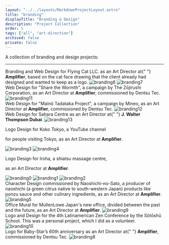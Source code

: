 ```yaml
---
layout: "../../layouts/MarkdownProjectLayout.astro"
title: "branding"
displayTitle: "Branding & Design"
description: "Project Collection"
order: 5
tags: ["all", "art-direction"]
archived: false
private: false
---
```


A collection of branding and design projects:

---


<section>
  Branding and Web Design for Flying Cat LLC. as an Art Director at{" "}
  <strong>Amplifier</strong>, based on the cat face drawing that the client
  already had designed and wanted to keep as a logo.
  <Image src={branding6} alt="branding6" />
  <Image src={branding7} alt="branding7" />
</section>
<section>
  Web Design for "Share the Wormth", a campaign by The Zōjirushi Corporation, as
  an Art Director at <strong>Amplifier</strong>, commissioned by Dentsu Tec.
  <Image src={branding11} alt="branding11" />
</section>
<section>
  Web Design for "Mainō Tadataka Project", a campaign by Mineo, as an Art
  Director at <strong>Amplifier</strong>, commissioned by Dentsu Tec.
  <Image src={branding12} alt="branding12" />
</section>
<section>
  Web Design for Sahara Centre as an Art Director at{" "}
  <strong>J. Walter Thompson Dubai</strong>.
  <Image src={branding13} alt="branding13" />
</section>
<section>
  <p>Logo Design for Koko Tokyo, a YouTube channel</p>
  <p>
    for people visiting Tokyo, as an Art Director at <strong>Amplifier</strong>.
  </p>
  <Image src={branding3} alt="branding3" />
  <Image src={branding4} alt="branding4" />
</section>
<section>
  <p>Logo Design for Iroha, a shiatsu massage centre,</p>
  <p>
    as an Art Director at <strong>Amplifier</strong>.
  </p>
  <Image src={branding0} alt="branding0" className="lg:w-1/2" />
  <Image src={branding1} alt="branding1" />
  <Image src={branding2} alt="branding2" />
</section>
<section>
  Character Design commissioned by Naoshichi-no-Sato, a producer of naoshichi (a
  green citrus native to south-western Japan) products like ponzu sauce and
  other culinary ingredients, as an Art Director at <strong>Amplifier</strong>.
  <Image src={branding5} alt="branding5" />
</section>
<section>
  Office Mural for MullenLowe Japan's new office, divided between the past and
  the future, as an Art Director at <strong>Amplifier</strong>.
  <Image src={branding9} alt="branding9" />
</section>
<section>
  Logo and Design for the 4th Latinamerican Zen Conference by the Sōtōshū
  School. This was a personal project, which I did as a volunteer.
  <Image src={branding10} alt="branding10" />
</section>
<section>
  Logo for Baby-Star’s 60th anniversary as an Art Director at{" "}
  <strong>Amplifier</strong>, commissioned by Dentsu Tec.
  <Image src={branding8} alt="branding8" />
</section>
